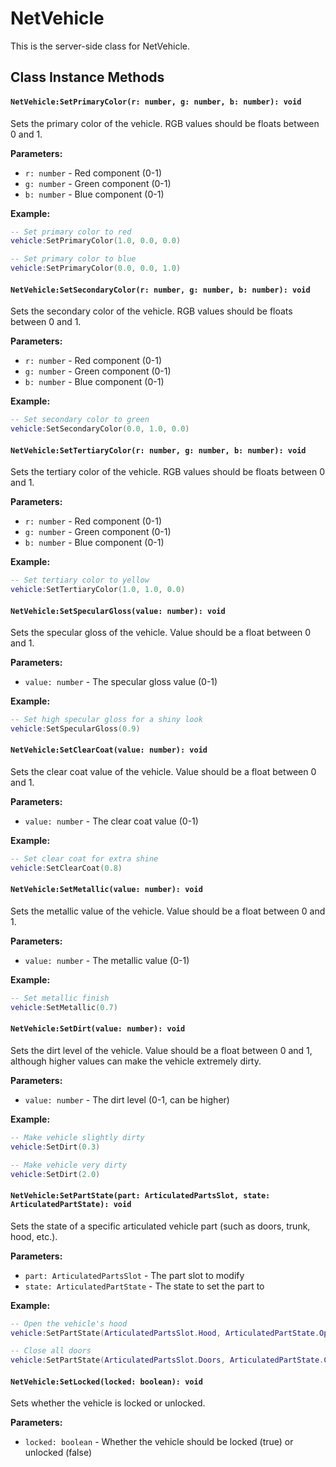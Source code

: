 
# NetVehicle

This is the server-side class for NetVehicle.

## Class Instance Methods

<NetVehicleShared />

#### `NetVehicle:SetPrimaryColor(r: number, g: number, b: number): void`

Sets the primary color of the vehicle. RGB values should be floats between 0 and 1.

**Parameters:**
- `r: number` - Red component (0-1)
- `g: number` - Green component (0-1)
- `b: number` - Blue component (0-1)

**Example:**
```lua
-- Set primary color to red
vehicle:SetPrimaryColor(1.0, 0.0, 0.0)

-- Set primary color to blue
vehicle:SetPrimaryColor(0.0, 0.0, 1.0)
```

#### `NetVehicle:SetSecondaryColor(r: number, g: number, b: number): void`

Sets the secondary color of the vehicle. RGB values should be floats between 0 and 1.

**Parameters:**
- `r: number` - Red component (0-1)
- `g: number` - Green component (0-1)
- `b: number` - Blue component (0-1)

**Example:**
```lua
-- Set secondary color to green
vehicle:SetSecondaryColor(0.0, 1.0, 0.0)
```

#### `NetVehicle:SetTertiaryColor(r: number, g: number, b: number): void`

Sets the tertiary color of the vehicle. RGB values should be floats between 0 and 1.

**Parameters:**
- `r: number` - Red component (0-1)
- `g: number` - Green component (0-1)
- `b: number` - Blue component (0-1)

**Example:**
```lua
-- Set tertiary color to yellow
vehicle:SetTertiaryColor(1.0, 1.0, 0.0)
```

#### `NetVehicle:SetSpecularGloss(value: number): void`

Sets the specular gloss of the vehicle. Value should be a float between 0 and 1.

**Parameters:**
- `value: number` - The specular gloss value (0-1)

**Example:**
```lua
-- Set high specular gloss for a shiny look
vehicle:SetSpecularGloss(0.9)
```

#### `NetVehicle:SetClearCoat(value: number): void`

Sets the clear coat value of the vehicle. Value should be a float between 0 and 1.

**Parameters:**
- `value: number` - The clear coat value (0-1)

**Example:**
```lua
-- Set clear coat for extra shine
vehicle:SetClearCoat(0.8)
```

#### `NetVehicle:SetMetallic(value: number): void`

Sets the metallic value of the vehicle. Value should be a float between 0 and 1.

**Parameters:**
- `value: number` - The metallic value (0-1)

**Example:**
```lua
-- Set metallic finish
vehicle:SetMetallic(0.7)
```

#### `NetVehicle:SetDirt(value: number): void`

Sets the dirt level of the vehicle. Value should be a float between 0 and 1, although higher values can make the vehicle extremely dirty.

**Parameters:**
- `value: number` - The dirt level (0-1, can be higher)

**Example:**
```lua
-- Make vehicle slightly dirty
vehicle:SetDirt(0.3)

-- Make vehicle very dirty
vehicle:SetDirt(2.0)
```

#### `NetVehicle:SetPartState(part: ArticulatedPartsSlot, state: ArticulatedPartState): void`

Sets the state of a specific articulated vehicle part (such as doors, trunk, hood, etc.).

**Parameters:**
- `part: ArticulatedPartsSlot` - The part slot to modify
- `state: ArticulatedPartState` - The state to set the part to

**Example:**
```lua
-- Open the vehicle's hood
vehicle:SetPartState(ArticulatedPartsSlot.Hood, ArticulatedPartState.Open)

-- Close all doors
vehicle:SetPartState(ArticulatedPartsSlot.Doors, ArticulatedPartState.Closed)
```

#### `NetVehicle:SetLocked(locked: boolean): void`

Sets whether the vehicle is locked or unlocked.

**Parameters:**
- `locked: boolean` - Whether the vehicle should be locked (true) or unlocked (false)
